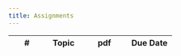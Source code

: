 ```yaml
---
title: Assignments
---
```


| # | Topic | pdf | Due Date |
|-----------------|-----------------|---------------------|---------------------|

<!--
| 0    | [IRA emission reduction assessment](assignments/hw0.qmd) | [hw0](assignments/hw0.pdf) | N/A    |
| 1    | [Air quality in China and India](assignments/hw1.qmd) | [hw1](assignments/hw1.pdf)  | 9/12 |
| 2    | [Energy project economics](assignments/hw2.qmd) | [hw2](assignments/hw2.pdf)  |  9/26      |
| 3    | [Energy technology and impacts](assignments/hw3.qmd) | [hw3](assignments/hw3.pdf)  | 10/24 |
| 4    | [Load forecast, energy justice](assignments/hw4.qmd)  | [hw4](assignments/hw4.pdf)  | 11/21  |
-->